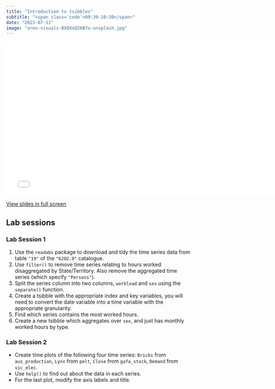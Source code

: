 ```yaml
---
title: "Introduction to tsibbles"
subtitle: "<span class='code'>09:30-10:30</span>"
date: "2023-07-11"
image: "aron-visuals-BXOXnQ26B7o-unsplash.jpg"
---
```


<!-- Materials will be distributed sooner to the event. -->

```{=html}
<embed src="../../materials/01_tsibble.pdf" type="application/pdf" width="750px" height="420px">
```

[View slides in full screen](../../materials/01_tsibble.pdf)

## Lab sessions

### Lab Session 1

 1. Use the `readabs` package to download and tidy the time series data from table `"19"` of the `"6202.0"` catalogue.
 2. Use `filter()` to remove time series relating to hours worked disaggregated by State/Territory. Also remove the aggregated time series (which specify `"Persons"`).
 3. Split the series column into two columns, `workload` and `sex` using the `separate()` function.
 4. Create a tsibble with the appropriate index and key variables, you will need to convert the date variable into a time variable with the appropriate granularity.
 5. Find which series contains the most worked hours.
 6. Create a new tsibble which aggregates over `sex`, and just has monthly worked hours by type.
 
### Lab Session 2

- Create time plots of the following four time series: `Bricks` from `aus_production`, `Lynx` from `pelt`, `Close` from `gafa_stock`, `Demand` from `vic_elec`.
- Use `help()` to find out about the data in each series.
- For the last plot, modify the axis labels and title.
